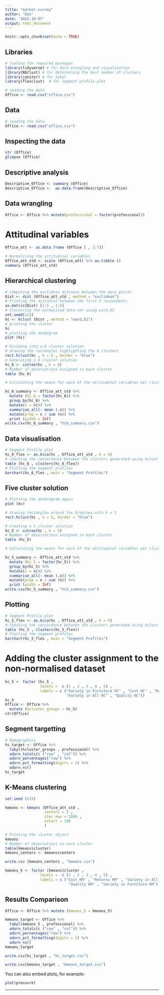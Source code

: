 ```yaml
---
title: "market-survey"
author: "Dev"
date: '2022-10-07'
output: html_document
---
```


```r
knitr::opts_chunk$set(echo = TRUE)
```

## Libraries

```r
# loading the required packages
library(tidyverse) # for data wrangling and visualization
library(NbClust) # for determining the best number of clusters
library(janitor) # for tabyl
library(flexclust)  # for segment profile plot

# reading the data
Office <- read.csv("office.csv")

```

## Data

```r
# reading the data
Office <- read.csv("office.csv")

```

## Inspecting the data

```r
str (Office)
glimpse (Office)
```


## Descriptive analysis

```r
Descriptive_Office <- summary (Office)
Descriptive_Office <-  as.data.frame(Descriptive_Office)
```

## Data wrangling

```r
Office <- Office %>% mutate(professional = factor(professional))
```

# Attitudinal variables
```r
Office_att <- as.data.frame (Office [ , 2:7])

# Normalising the attitudinal variables
Office_att_std <- scale (Office_att) %>% as.tibble ()
summary (Office_att_std)
```

## Hierarchical clustering
```r
# computing the euclidean distance between the data points
Dist <- dist (Office_att_std , method = "euclidean")
# Printing the distances between the first 5 respondents
as.matrix(Dist) [1:5 , 1:5]
# Clustering the normalised data set using ward.D2
set.seed(123)
hc <- hclust (Dist , method = "ward.D2")
# printing the cluster
hc
# plotting the dendogram
plot (hc)

# Dividing into a 6 cluster solution
# drawing the rectangles highlighting the 6 clusters
rect.hclust(hc , k = 6 , border = "blue")
# Generating a 6 cluster solution
hc_6 <- cutree(hc , k = 6)
# Number of observations assigned to each cluster
table (hc_6)

# Calculating the means for each of the attitudinal variables per cluster

hc_6_summary <- Office_att_std %>% 
  mutate (hc_6 = factor(hc_6)) %>% 
  group_by(hc_6) %>% 
  mutate(n = n()) %>% 
  summarise_all(~ mean (.x)) %>% 
  mutate(prop = n / sum (n)) %>% 
  print (width = Inf) 
write.csv(hc_6_summary , "hc6_summary.csv")
```


## Data visualisation
```r
# Segment Profile plot
hc_6_flex <- as.kcca(hc , Office_att_std , k = 6)
# checking the concordance between the clusters generated using hclust and flexclust 
table (hc_6 , clusters(hc_6_flex))
# Plotting the segment profiles
barchart(hc_6_flex , main = "Segment Profiles")
```

## Five cluster solution
```r
# Plotting the dendrogram again
plot (hc)

# drawing rectangles around the branches with k = 5
rect.hclust(hc , k = 5, border = "blue")

# Creating a 5 cluster solution
hc_5 <- cutree(hc , k = 5)
# Number of observations assigned to each cluster
table (hc_5)

# Calculating the means for each of the attitudinal variables per cluster

hc_5_summary <- Office_att_std %>% 
  mutate (hc_5 = factor(hc_5)) %>% 
  group_by(hc_5) %>% 
  mutate(n = n()) %>% 
  summarise_all(~ mean (.x)) %>% 
  mutate(prop = n / sum (n)) %>% 
  print (width = Inf) 
write.csv(hc_5_summary , "hc5_summary.csv")
```


## Plotting

```r
# Segment Profile plot
hc_5_flex <- as.kcca(hc , Office_att_std , k = 5)
# checking the concordance between the clusters generated using hclust and flexclust 
table (hc_5 , clusters(hc_5_flex))
# Plotting the segment profiles
barchart(hc_5_flex , main = "Segment Profiles")

```

# Adding the cluster assignment to the non-normalised dataset

```r
hc_5 <- factor (hc_5 , 
                levels =  c (1 , 2 , 3 , 4 , 5) , 
                labels = c ("Variety in Furniture HC" , "Cost HC" , "Returns HC" ,
                            "Variety in All HC" , "Quality HC"))
hc_5
Office <- Office %>% 
  mutate (hcluster_groups = hc_5)
str(Office)
```


## Segment targetting

```r
# Demographics
hc_target <- Office %>% 
  tabyl(hcluster_groups , professional) %>% 
  adorn_totals(c ("row" , "col")) %>% 
  adorn_percentages("row") %>% 
  adorn_pct_formatting(digits = 2) %>% 
  adorn_ns()
hc_target
```



## K-Means clustering
```r
set.seed (123)

kmeans <- kmeans (Office_att_std , 
                  centers = 5 , 
                  iter.max = 1000 , 
                  nstart = 100
                  )

# Printing the cluster object
kmeans
# Number of observations in each cluster
table(kmeans$cluster)
kmeans_centers <- kmeans$centers

write.csv (kmeans_centers , "kmeans.csv")

kmeans_5 <- factor (kmeans$cluster , 
                levels =  c (1 , 2 , 3 , 4 , 5) , 
                labels = c ("Cost KM" , "Returns KM" , "Variety in All KM" ,
                             "Quality KM" , "Variety in Furniture KM"))
```


## Results Comparison
```r
Office <- Office %>% mutate (kmeans_5 = kmeans_5)

kmeans_target <- Office %>% 
  tabyl(kmeans_5 , professional) %>% 
  adorn_totals(c ("row" , "col")) %>% 
  adorn_percentages("row") %>% 
  adorn_pct_formatting(digits = 2) %>% 
  adorn_ns()
kmeans_target

write.csv(hc_target , "hc_target.csv")

write.csv(kmeans_target , "kmeans_target.csv")
```

You can also embed plots, for example:

```r
plot(pressure)
```

----

